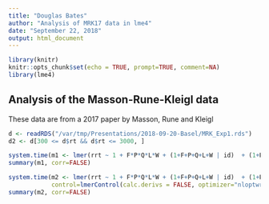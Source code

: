 ```yaml
---
title: "Douglas Bates"
author: "Analysis of MRK17 data in lme4"
date: "September 22, 2018"
output: html_document
---
```


```r
library(knitr)
knitr::opts_chunk$set(echo = TRUE, prompt=TRUE, comment=NA)
library(lme4)
```

## Analysis of the Masson-Rune-Kleigl data

These data are from a 2017 paper by Masson, Rune and Kleigl
```r
d <- readRDS("/var/tmp/Presentations/2018-09-20-Basel/MRK_Exp1.rds")
d2 <- d[300 <= d$rt && d$rt <= 3000, ]
```

```r
system.time(m1 <- lmer(rrt ~ 1 + F*P*Q*L*W + (1+F+P+Q+L+W | id)  + (1+P+Q+L+W | st)), d2, REML=FALSE, control=lmerControl(calc.derivs = FALSE))
summary(m1, corr=FALSE)
```


```r
system.time(m2 <- lmer(rrt ~ 1 + F*P*Q*L*W + (1+F+P+Q+L+W | id)  + (1+P+Q+L+W | st), d2, REML=FALSE, 
            control=lmerControl(calc.derivs = FALSE, optimizer="nloptwrap", optCtrl=list(method="LN_BOBYQA"))))
summary(m2, corr=FALSE)
```

